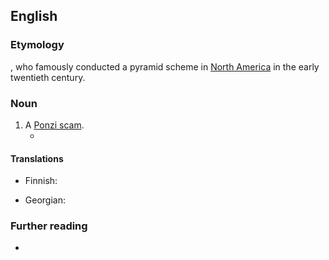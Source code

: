 ==English==

===Etymology===
{{named-after|en|Charles Ponzi|wplink==|born=1882|died=1949|occ=con artist}}, who famously conducted a pyramid scheme in [[North America]] in the early twentieth century.

===Noun===
{{en-noun}}

# A [[Ponzi scam]]. <!--Any pyramid scheme, or a particular kind? They are virtually synonymous it seems-->
#* {{quote-journal|en|author=Diana B. Henriques|title=Bernard Madoff, Architect of Largest Ponzi Scheme in History, Is Dead at 82|work=The New York Times|date=2021-04-14|url=https://www.nytimes.com/2021/04/14/business/bernie-madoff-dead.html|issn=0362-4331|passage=Bernard L. Madoff, the one-time senior statesman of Wall Street who in 2008 became the human face of an era of financial misdeeds and missteps for running the largest and possibly most devastating '''Ponzi scheme''' in financial history, died on Wednesday at the Federal Medical Center in Butner, N.C. He was 82.}}

====Translations====
{{trans-top|illicit money-making scheme}}
* Finnish: {{t+|fi|Ponzi-huijaus}}
{{trans-mid}}
* Georgian: {{t|ka|პონცის სქემა}}
{{trans-bottom}}

===Further reading===
* {{pedia}}
